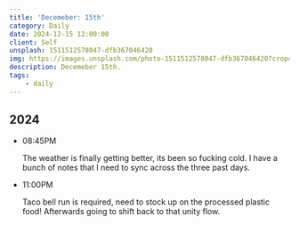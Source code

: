 ```yaml
---
title: 'Decemeber: 15th'
category: Daily
date: 2024-12-15 12:00:00
client: Self
unsplash: 1511512578047-dfb367046420
img: https://images.unsplash.com/photo-1511512578047-dfb367046420?crop=entropy&cs=srgb&fm=jpg&ixid=MnwzNjM5Nzd8MHwxfHJhbmRvbXx8fHx8fHx8fDE2ODE3NDg2ODY&ixlib=rb-4.0.3&q=85
description: Decemeber 15th.
tags:
    - daily
---
```



## 2024

-   08:45PM

    The weather is finally getting better, its been so fucking cold.
    I have a bunch of notes that I need to sync across the three past days.



-   11:00PM

    Taco bell run is required, need to stock up on the processed plastic food!
    Afterwards going to shift back to that unity flow.
